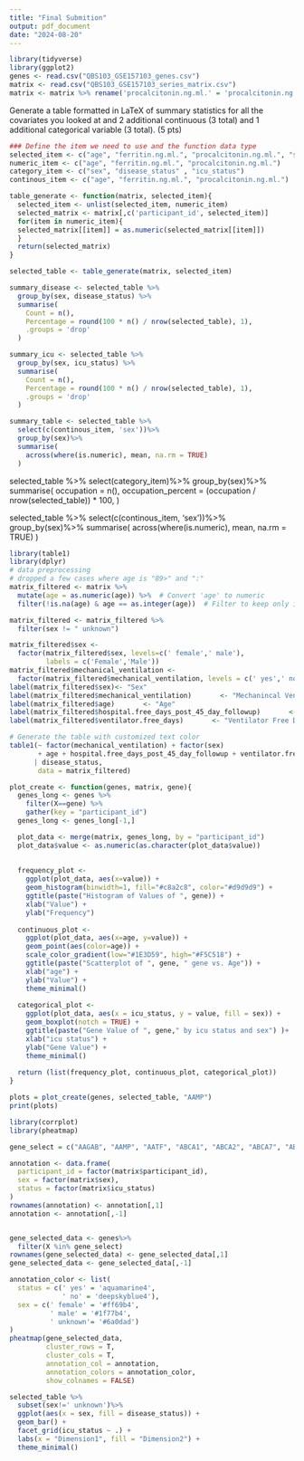 ```yaml
---
title: "Final Submition"
output: pdf_document
date: "2024-08-20"
---
```


```r
library(tidyverse)
library(ggplot2)
genes <- read.csv("QBS103_GSE157103_genes.csv")
matrix <- read.csv("QBS103_GSE157103_series_matrix.csv")
matrix <- matrix %>% rename('procalcitonin.ng.ml.' = 'procalcitonin.ng.ml..')
```
Generate a table formatted in LaTeX of summary statistics for all the covariates you looked at and 2 additional continuous (3 total) and 1 additional categorical variable (3 total). (5 pts)
```r
### Define the item we need to use and the function data type
selected_item <- c("age", "ferritin.ng.ml.", "procalcitonin.ng.ml.", "sex", "disease_status" , "icu_status" )
numeric_item <- c("age", "ferritin.ng.ml.", "procalcitonin.ng.ml.")
category_item <- c("sex", "disease_status" , "icu_status")
continous_item <- c("age", "ferritin.ng.ml.", "procalcitonin.ng.ml.")

table_generate <- function(matrix, selected_item){
  selected_item <- unlist(selected_item, numeric_item)
  selected_matrix <- matrix[,c('participant_id', selected_item)]
  for(item in numeric_item){
  selected_matrix[[item]] = as.numeric(selected_matrix[[item]])    
  }
  return(selected_matrix)
}

selected_table <- table_generate(matrix, selected_item)
```

```r
summary_disease <- selected_table %>%
  group_by(sex, disease_status) %>%
  summarise(
    Count = n(),
    Percentage = round(100 * n() / nrow(selected_table), 1),
    .groups = 'drop'
  )

summary_icu <- selected_table %>%
  group_by(sex, icu_status) %>%
  summarise(
    Count = n(),
    Percentage = round(100 * n() / nrow(selected_table), 1),
    .groups = 'drop'
  )

summary_table <- selected_table %>%
  select(c(continous_item, 'sex'))%>%
  group_by(sex)%>%
  summarise(
    across(where(is.numeric), mean, na.rm = TRUE)
  )

```
selected_table %>%
  select(category_item)%>%
  group_by(sex)%>%
  summarise(
    occupation = n(),
    occupation_percent = (occupation / nrow(selected_table)) * 100,
  )

selected_table %>%
  select(c(continous_item, 'sex'))%>%
  group_by(sex)%>%
  summarise(
    across(where(is.numeric), mean, na.rm = TRUE)
  )

```r
library(table1)
library(dplyr)
# data preprocessing
# dropped a few cases where age is "89>" and ":"
matrix_filtered <- matrix %>%
  mutate(age = as.numeric(age)) %>%  # Convert 'age' to numeric 
  filter(!is.na(age) & age == as.integer(age))  # Filter to keep only integer ages 

matrix_filtered <- matrix_filtered %>%
  filter(sex != " unknown")

matrix_filtered$sex <-
  factor(matrix_filtered$sex, levels=c(' female',' male'),
         labels = c('Female','Male'))
matrix_filtered$mechanical_ventilation <-
  factor(matrix_filtered$mechanical_ventilation, levels = c(' yes',' no'), labels = c("Present", "Absent"))
label(matrix_filtered$sex)<- "Sex"
label(matrix_filtered$mechanical_ventilation)       <- "Mechanincal Ventilation"
label(matrix_filtered$age)       <- "Age"
label(matrix_filtered$hospital.free_days_post_45_day_followup)       <- "45 Days Followup Post Hospital"
label(matrix_filtered$ventilator.free_days)       <- "Ventilator Free Days"

# Generate the table with customized text color
table1(~ factor(mechanical_ventilation) + factor(sex) 
       + age + hospital.free_days_post_45_day_followup + ventilator.free_days 
      | disease_status, 
       data = matrix_filtered)
```


```r
plot_create <- function(genes, matrix, gene){
  genes_long <- genes %>%
    filter(X==gene) %>%
    gather(key = "participant_id")
  genes_long <- genes_long[-1,]

  plot_data <- merge(matrix, genes_long, by = "participant_id")
  plot_data$value <- as.numeric(as.character(plot_data$value))
  
  
  frequency_plot <-
    ggplot(plot_data, aes(x=value)) + 
    geom_histogram(binwidth=1, fill="#c8a2c8", color="#d9d9d9") + 
    ggtitle(paste("Histogram of Values of ", gene)) + 
    xlab("Value") + 
    ylab("Frequency")
  
  continuous_plot <-
    ggplot(plot_data, aes(x=age, y=value)) +
    geom_point(aes(color=age)) + 
    scale_color_gradient(low="#1E3D59", high="#F5C518") +
    ggtitle(paste("Scatterplot of ", gene, " gene vs. Age")) +
    xlab("age") +
    ylab("Value") +
    theme_minimal()
  
  categorical_plot <-
    ggplot(plot_data, aes(x = icu_status, y = value, fill = sex)) +
    geom_boxplot(notch = TRUE) +
    ggtitle(paste("Gene Value of ", gene," by icu status and sex") )+
    xlab("icu status") +
    ylab("Gene Value") +
    theme_minimal()
  
  return (list(frequency_plot, continuous_plot, categorical_plot))
}
```


```r
plots = plot_create(genes, selected_table, "AAMP")
print(plots)
```

```r
library(corrplot)
library(pheatmap)

gene_select = c("AAGAB", "AAMP", "AATF", "ABCA1", "ABCA2", "ABCA7", "ABCC5", "ABCB10", "ABCG1", "ABCE1", "ABCF1", "ABCF3", "ABHD10")

annotation <- data.frame(
  participant_id = factor(matrix$participant_id),
  sex = factor(matrix$sex),
  status = factor(matrix$icu_status)
)
rownames(annotation) <- annotation[,1]
annotation <- annotation[,-1]


gene_selected_data <- genes%>%
  filter(X %in% gene_select)
rownames(gene_selected_data) <- gene_selected_data[,1]
gene_selected_data <- gene_selected_data[,-1]

annotation_color <- list(
  status = c(' yes' = 'aquamarine4',
             ' no' = 'deepskyblue4'),
  sex = c(' female' = '#ff69b4',
          ' male' = '#1f77b4',
          ' unknown'= '#6a0dad')
)
pheatmap(gene_selected_data,
         cluster_rows = T,
         cluster_cols = T,
         annotation_col = annotation,
         annotation_colors = annotation_color,
         show_colnames = FALSE)
```

```r
selected_table %>%
  subset(sex!=' unknown')%>%
  ggplot(aes(x = sex, fill = disease_status)) +
  geom_bar() +
  facet_grid(icu_status ~ .) +
  labs(x = "Dimension1", fill = "Dimension2") +
  theme_minimal()
```

